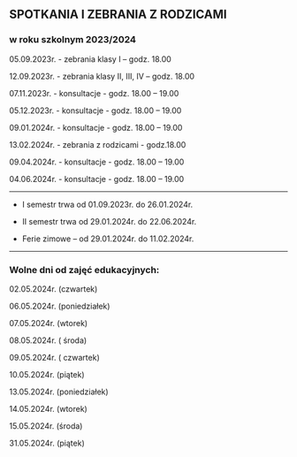 ## SPOTKANIA I ZEBRANIA Z RODZICAMI 
### w roku szkolnym 2023/2024

05.09.2023r.     - zebrania klasy I – godz. 18.00

12.09.2023r.     - zebrania klasy II, III, IV – godz. 18.00

07.11.2023r.   - konsultacje - godz. 18.00 – 19.00

05.12.2023r.   - konsultacje - godz. 18.00 – 19.00

09.01.2024r.    - konsultacje - godz. 18.00 – 19.00

13.02.2024r.    - zebrania z rodzicami - godz.18.00

09.04.2024r.    - konsultacje - godz. 18.00 – 19.00

04.06.2024r.   - konsultacje - godz. 18.00 – 19.00

 

 ---

- I semestr trwa od 01.09.2023r. do 26.01.2024r.

- II semestr trwa od 29.01.2024r. do 22.06.2024r.

 

- Ferie zimowe – od 29.01.2024r. do 11.02.2024r.
--- 
### Wolne dni od zajęć edukacyjnych:

02.05.2024r. (czwartek)

06.05.2024r. (poniedziałek)

07.05.2024r. (wtorek)

08.05.2024r. ( środa)

09.05.2024r. ( czwartek)

10.05.2024r. (piątek)

13.05.2024r. (poniedziałek)

14.05.2024r. (wtorek)

15.05.2024r. (środa)

31.05.2024r. (piątek)